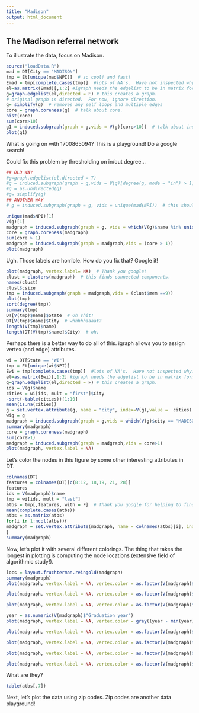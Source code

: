 ```yaml
---
title: "Madison"
output: html_document
---
```

## The Madison referral network

To illustrate the data, focus on Madison.

```r
source("loadData.R")
mad = DT[City == "MADISON"]
tmp = Et[unique(mad$NPI)]  # so cool! and fast!
Emad = tmp[complete.cases(tmp)]  #lots of NA's.  Have not inspected why.
el=as.matrix(Emad)[,1:2] #igraph needs the edgelist to be in matrix format
g=graph.edgelist(el,directed = F) # this creates a graph.
# original graph is directed.  For now, ignore direction.
g= simplify(g)  # removes any self loops and multiple edges
core = graph.coreness(g)  # talk about core.
hist(core)
sum(core>10)
g1 = induced.subgraph(graph = g,vids = V(g)[core>10])  # talk about induced subgraphs.
plot(g1)
```

What is going on with 1700865094?  This is a playground!  Do a google search!  
  
  Could fix this problem by thresholding on in/out degree... 

```r
## OLD WAY
#g=graph.edgelist(el,directed = T) 
#g = induced.subgraph(graph = g,vids = V(g)[degree(g, mode = "in") > 1])  #OMG so annoying. 
#g = as.undirected(g)
#g= simplify(g)
## ANOTHER WAY
# g = induced.subgraph(graph = g, vids = unique(mad$NPI))  # this should work! but it doesn't!

unique(mad$NPI)[1]
V(g)[1]
madgraph = induced.subgraph(graph = g, vids = which(V(g)$name %in% unique(mad$NPI)))
core = graph.coreness(madgraph)
sum(core > 1)
madgraph = induced.subgraph(graph = madgraph,vids = (core > 1))
plot(madgraph)
```

Ugh.  Those labels are horrible.  How do you fix that?  Google it!
  
  
```r
plot(madgraph, vertex.label= NA)  # Thank you google!
clust = clusters(madgraph)  # this finds connected components.
names(clust)
clust$csize
tmp = induced.subgraph(graph = madgraph,vids = (clust$mem ==9))
plot(tmp)
sort(degree(tmp))
summary(tmp)
DT[V(tmp)$name]$State  # Oh shit!
DT[V(tmp)$name]$City  # whhhhhaaaat?
length(V(tmp)$name)  
length(DT[V(tmp)$name]$City)  # oh.
```

Perhaps there is a better way to do all of this.  igraph allows you to assign vertex (and edge) attributes.  

```r
wi = DT[State == "WI"]
tmp = Et[unique(wi$NPI)]  
Ewi = tmp[complete.cases(tmp)]  #lots of NA's.  Have not inspected why.
el=as.matrix(Ewi)[,1:2] #igraph needs the edgelist to be in matrix format
g=graph.edgelist(el,directed = F) # this creates a graph.
ids = V(g)$name
cities = wi[ids, mult = "first"]$City
-sort(-table(cities))[1:10]
mean(is.na(cities))
g = set.vertex.attribute(g, name = "city", index=V(g),value =  cities)
wig = g
madgraph = induced.subgraph(graph = g,vids = which(V(g)$city == "MADISON"))
summary(madgraph)
core = graph.coreness(madgraph)
sum(core>1)
madgraph = induced.subgraph(graph = madgraph,vids = core>1)
plot(madgraph, vertex.label = NA)
```

Let's color the nodes in this figure by some other interesting attributes in DT. 

```r
colnames(DT)
features = colnames(DT)[c(8:12, 18,19, 21, 28)]
features
ids = V(madgraph)$name
tmp = wi[ids, mult = "last"]
atbs = tmp[,features, with = F]  # Thank you google for helping to find "with"
mean(complete.cases(atbs))
atbs = as.matrix(atbs)
for(i in 1:ncol(atbs)){
madgraph = set.vertex.attribute(madgraph, name = colnames(atbs)[i], index=V(madgraph),value =  atbs[,i])
}
summary(madgraph)
```

Now, let's plot it with several different colorings.  The thing that takes the longest in plotting is computing the node locations (extensive field of algorithmic study!).

```r
locs = layout.fruchterman.reingold(madgraph)
summary(madgraph)
plot(madgraph, vertex.label = NA, vertex.color = as.factor(V(madgraph)$"Gender"), layout = locs)

plot(madgraph, vertex.label = NA, vertex.color = as.factor(V(madgraph)$"Credential"), layout = locs)

plot(madgraph, vertex.label = NA, vertex.color = as.factor(V(madgraph)$"Medical school name"), layout = locs)

year = as.numeric(V(madgraph)$"Graduation year")
plot(madgraph, vertex.label = NA, vertex.color = grey((year - min(year))/(max(year) - min(year))) , layout = locs)

plot(madgraph, vertex.label = NA, vertex.color = as.factor(V(madgraph)$"Primary specialty"), layout = locs)

plot(madgraph, vertex.label = NA, vertex.color = as.factor(V(madgraph)$"Organization legal name"), layout = locs)

plot(madgraph, vertex.label = NA, vertex.color = as.factor(V(madgraph)$"Organization DBA name"), layout = locs)

plot(madgraph, vertex.label = NA, vertex.color = as.factor(V(madgraph)$"Claims based hospital affiliation CCN 1"), layout = locs)
```

What are they?

```r
table(atbs[,7])
```

Next, let's plot the data using zip codes.  Zip codes are another data playground!
